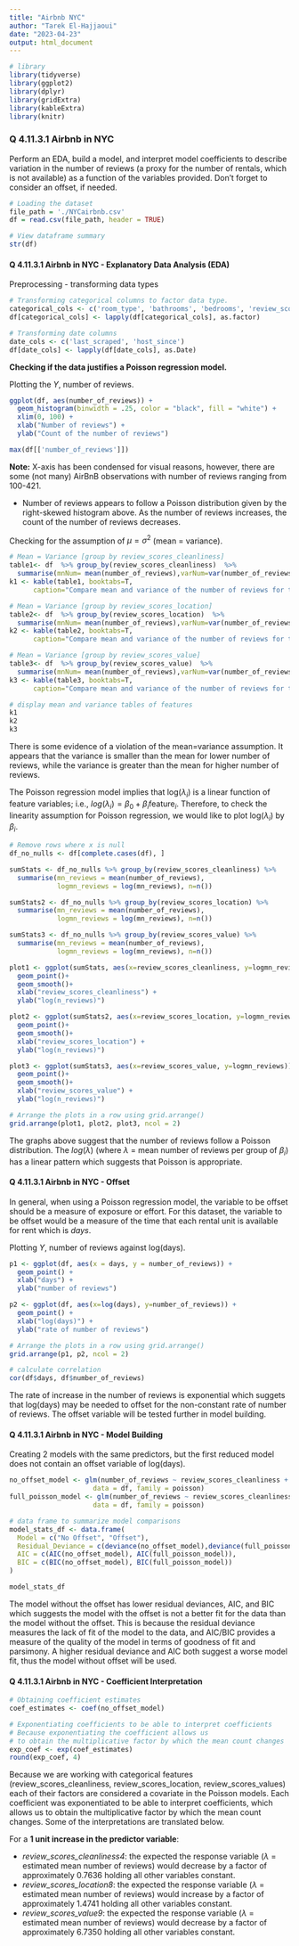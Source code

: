 ```yaml
---
title: "Airbnb NYC"
author: "Tarek El-Hajjaoui"
date: "2023-04-23"
output: html_document
---
```


```r
# library
library(tidyverse)
library(ggplot2)
library(dplyr)
library(gridExtra)
library(kableExtra)
library(knitr)
```

### Q 4.11.3.1 Airbnb in NYC
Perform an EDA, build a model, and interpret model coefficients to describe variation in the number of reviews (a proxy for the number of rentals, which is not available) as a function of the variables provided. Don’t forget to consider an offset, if needed.

```r
# Loading the dataset
file_path = './NYCairbnb.csv'
df = read.csv(file_path, header = TRUE)
```

```r
# View dataframe summary
str(df)
```

####  Q 4.11.3.1 Airbnb in NYC - Explanatory Data Analysis (EDA)

Preprocessing - transforming data types
```r
# Transforming categorical columns to factor data type.
categorical_cols <- c('room_type', 'bathrooms', 'bedrooms', 'review_scores_cleanliness', 'review_scores_location', 'review_scores_value', 'instant_bookable')
df[categorical_cols] <- lapply(df[categorical_cols], as.factor)

# Transforming date columns
date_cols <- c('last_scraped', 'host_since')
df[date_cols] <- lapply(df[date_cols], as.Date)
```

**Checking if the data justifies a Poisson regression model.**

Plotting the $Y$, number of reviews.
```r
ggplot(df, aes(number_of_reviews)) +
  geom_histogram(binwidth = .25, color = "black", fill = "white") +
  xlim(0, 100) +
  xlab("Number of reviews") +
  ylab("Count of the number of reviews")

max(df[['number_of_reviews']])
```

**Note:** X-axis has been condensed for visual reasons, however, there are some (not many) AirBnB observations with number of reviews ranging from 100-421.

- Number of reviews appears to follow a Poisson distribution given by the right-skewed histogram above. As the number of reviews increases, the count of the number of reviews decreases.

Checking for the assumption of $\mu = \sigma^2$ (mean = variance).
```r

# Mean = Variance [group by review_scores_cleanliness]
table1<- df  %>% group_by(review_scores_cleanliness)  %>% 
  summarise(mnNum= mean(number_of_reviews),varNum=var(number_of_reviews),n=n())
k1 <- kable(table1, booktabs=T, 
      caption="Compare mean and variance of the number of reviews for the review score cleaniness groups.",col.names = c("review_scores_cleanliness", "Mean", "Variance", "n")) %>% kable_styling(full_width = F)

# Mean = Variance [group by review_scores_location]
table2<- df  %>% group_by(review_scores_location)  %>% 
  summarise(mnNum= mean(number_of_reviews),varNum=var(number_of_reviews),n=n())
k2 <- kable(table2, booktabs=T, 
      caption="Compare mean and variance of the number of reviews for the review score location groups.",col.names = c("review_scores_location", "Mean", "Variance", "n"))%>% kable_styling(full_width = F)

# Mean = Variance [group by review_scores_value]
table3<- df  %>% group_by(review_scores_value)  %>% 
  summarise(mnNum= mean(number_of_reviews),varNum=var(number_of_reviews),n=n())
k3 <- kable(table3, booktabs=T, 
      caption="Compare mean and variance of the number of reviews for the review score value groups.",col.names = c("review_scores_value", "Mean", "Variance", "n")) %>% kable_styling(full_width = F)

# display mean and variance tables of features
k1 
k2
k3
```
There is some evidence of a violation of the mean=variance assumption. It appears that the variance is smaller than the mean for lower number of reviews, while the variance is greater than the mean for higher number of reviews. 

The Poisson regression model implies that log($\lambda_i$) is a linear function of feature variables; i.e., $log(\lambda_i)=\beta_0+\beta_i\textrm{feature}_i$. Therefore, to check the linearity assumption for Poisson regression, we would like to plot log($\lambda_i$) by $\beta_i$.

```r
# Remove rows where x is null
df_no_nulls <- df[complete.cases(df), ]

sumStats <- df_no_nulls %>% group_by(review_scores_cleanliness) %>%
  summarise(mn_reviews = mean(number_of_reviews),
            logmn_reviews = log(mn_reviews), n=n())

sumStats2 <- df_no_nulls %>% group_by(review_scores_location) %>%
  summarise(mn_reviews = mean(number_of_reviews),
            logmn_reviews = log(mn_reviews), n=n())

sumStats3 <- df_no_nulls %>% group_by(review_scores_value) %>%
  summarise(mn_reviews = mean(number_of_reviews),
            logmn_reviews = log(mn_reviews), n=n())

plot1 <- ggplot(sumStats, aes(x=review_scores_cleanliness, y=logmn_reviews)) +
  geom_point()+
  geom_smooth()+
  xlab("review_scores_cleanliness") +
  ylab("log(n_reviews)")

plot2 <- ggplot(sumStats2, aes(x=review_scores_location, y=logmn_reviews)) +
  geom_point()+
  geom_smooth()+
  xlab("review_scores_location") +
  ylab("log(n_reviews)")

plot3 <- ggplot(sumStats3, aes(x=review_scores_value, y=logmn_reviews)) +
  geom_point()+
  geom_smooth()+
  xlab("review_scores_value") +
  ylab("log(n_reviews)")

# Arrange the plots in a row using grid.arrange()
grid.arrange(plot1, plot2, plot3, ncol = 2)
```

The graphs above suggest that the number of reviews follow a Poisson distribution. The $log(\lambda)$ (where $\lambda$ = mean number of reviews per group of $\beta_i$) has a linear pattern which suggests that Poisson is appropriate.

#### Q 4.11.3.1 Airbnb in NYC - Offset

In general, when using a Poisson regression model, the variable to be offset should be a measure of exposure or effort. For this dataset, the variable to be offset would be a measure of the time that each rental unit is available for rent which is *days*.

Plotting $Y$, number of reviews against log(days).
```r
p1 <- ggplot(df, aes(x = days, y = number_of_reviews)) +
  geom_point() +
  xlab("days") +
  ylab("number of reviews")

p2 <- ggplot(df, aes(x=log(days), y=number_of_reviews)) +
  geom_point() +
  xlab("log(days)") +
  ylab("rate of number of reviews")

# Arrange the plots in a row using grid.arrange()
grid.arrange(p1, p2, ncol = 2)

# calculate correlation
cor(df$days, df$number_of_reviews)
```

The rate of increase in the number of reviews is exponential which suggets that log(days) may be needed to offset for the non-constant rate of number of reviews. The offset variable will be tested further in model building. 

#### Q 4.11.3.1 Airbnb in NYC - Model Building

Creating 2 models with the same predictors, but the first reduced model does not contain an offset variable of log(days).
```r
no_offset_model <- glm(number_of_reviews ~ review_scores_cleanliness + review_scores_location + review_scores_value,
                     data = df, family = poisson)
full_poisson_model <- glm(number_of_reviews ~ review_scores_cleanliness + review_scores_location + review_scores_value + offset(log(days)),
                     data = df, family = poisson)
```

```r

# data frame to summarize model comparisons
model_stats_df <- data.frame(
  Model = c("No Offset", "Offset"),
  Residual_Deviance = c(deviance(no_offset_model),deviance(full_poisson_model)),
  AIC = c(AIC(no_offset_model), AIC(full_poisson_model)),
  BIC = c(BIC(no_offset_model), BIC(full_poisson_model))
)

model_stats_df

```

The model without the offset has lower residual deviances, AIC, and BIC which suggests the model with the offset is not a better fit for the data than the model without the offset. This is because the residual deviance measures the lack of fit of the model to the data, and AIC/BIC provides a measure of the quality of the model in terms of goodness of fit and parsimony. A higher residual deviance and AIC both suggest a worse model fit, thus the model without offset will be used.

#### Q 4.11.3.1 Airbnb in NYC - Coefficient Interpretation
```r
# Obtaining coefficient estimates
coef_estimates <- coef(no_offset_model)

# Exponentiating coefficients to be able to interpret coefficients
# Because exponentiating the coefficient allows us 
# to obtain the multiplicative factor by which the mean count changes
exp_coef <- exp(coef_estimates)
round(exp_coef, 4)
```

Because we are working with categorical features (review_scores_cleanliness, review_scores_location, review_scores_values) each of their factors are considered a covariate in the Poisson models. Each coefficient was exponentiated to be able to interpret coefficients, which allows us to obtain the multiplicative factor by which the mean count changes. Some of the interpretations are translated below. 

For a **1 unit increase in the predictor variable**:

- *review_scores_cleanliness4*: the expected the response variable ($\lambda$ = estimated mean number of reviews) would decrease by a factor of approximately 0.7636 holding all other variables constant.
- *review_scores_location8*: the expected the response variable ($\lambda$ = estimated mean number of reviews) would increase by a factor of approximately 1.4741 holding all other variables constant.
- *review_scores_value9*: the expected the response variable ($\lambda$ = estimated mean number of reviews) would decrease by a factor of approximately 6.7350 holding all other variables constant.

<!-- ```{r} -->
<!-- # Create a matrix for plots -->
<!-- # par(mfrow = c(1, 1)) -->

<!-- # Set up the plotting device with a larger width -->
<!-- #options(repr.plot.width = 8, repr.plot.height = 4) -->
<!-- # Set the margins for each individual plot -->
<!-- par(mar = c(4, 4, 2, 1),mfrow = c(2, 2)) -->

<!-- plot(df[['review_scores_cleanliness']], df$number_of_reviews, xlab='review_scores_cleanliness', ylab="n_reviews", type = "h") -->
<!-- plot(df[['review_scores_location']], df$number_of_reviews, xlab='review_scores_location', ylab="number_of_reviews", type = "h") -->
<!-- plot(df[['review_scores_value']], df$number_of_reviews, xlab='review_scores_value', ylab="number_of_reviews", type = "h") -->
<!-- ``` -->

<!-- To test out if the full model (model with the offset variable) is needed, the Likelihood Ratio Test (LRT) will be performed. Likelihood refers to the probability of observing the data given the model and the estimated parameters. The ANOVA (Analysis of variance) will be used to conduct the LRT. -->
<!-- ```{r} -->
<!-- # Perform the likelihood ratio test using anova() -->
<!-- anova(no_offset_model, full_poisson_model, test = "LRT") -->
<!-- ``` -->

<!-- ```{r} -->
<!-- # Calculate test statistic and p-value -->
<!-- test_stat <- 2 * (logLik(full_poisson_model) - logLik(no_offset_model)) -->
<!-- test_stat -->
<!-- #p_value <- pchisq(test_stat, df = 1, lower.tail = FALSE) -->
<!-- #p-value -->
<!-- ``` -->

<!-- The test statistic from the Log Likelihood test is too large to calculate a p-value from the Chi-square distribution and so a different method, the AIC metric, will be used to compare the models. -->

<!-- ```{r} -->
<!-- # Compute AIC and BIC -->
<!-- results <- data.frame( -->
<!--   model = c("no_offset_model", "full_poisson_model"), -->
<!--   df = AIC(no_offset_model, full_poisson_model)$df, -->
<!--   AIC = AIC(no_offset_model, full_poisson_model)$AIC, -->
<!--   BIC = BIC(no_offset_model, full_poisson_model)$BIC -->
<!-- ) -->

<!-- results -->
<!-- ``` -->

